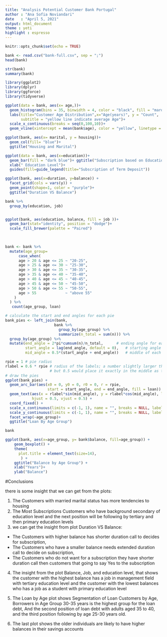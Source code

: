 ```yaml
---
title: "Analysis Potential Customer Bank Portugal"
author : "Ana Sofia Noviandari"
date   : "April 5, 2021"
output: html_document
theme : yeti
highlight : espresso
---
```


```r
knitr::opts_chunk$set(echo = TRUE)
```



```r
bank <- read.csv("bank-full.csv", sep = ";")
head(bank)
```

```r
str(bank)
summary(bank)

```
```r
library(ggplot2)
library(dplyr)
library(ggforce)
library(tidyverse)

```


```r
ggplot(data = bank, aes(x= age,))+
  geom_histogram(bins = 35, binwidth = 4, color = "black", fill = "maroon" )+
  labs(title="Customer Age Distribution",x="Age(years)", y = "Count",
       subtitle = "yellow line indicate average Age")+
  scale_x_continuous(breaks = seq(0,100,10))+
  geom_vline(xintercept = mean(bank$age), color = "yellow", linetype = 5)

```
```r
ggplot(bank, aes(x= marital, y = housing))+
  geom_col(fill= "blue")+
  ggtitle("Housing and Marital")
```


```r
ggplot(data = bank, aes(x=education))+
  geom_bar(fill = "dark blue")+ ggtitle("Subscription based on Education Level")+ 
  xlab(" Education Level")+
  guides(fill=guide_legend(title="Subscription of Term Deposit"))
```

```r
ggplot(bank, aes(x=duration, y=balance)) +
  facet_grid(cols = vars(y)) +
  geom_point(shape=1, color = "purple")+
  ggtitle("Duration VS Balance")
```



```r
bank %>% 
  group_by(education, job) 


ggplot(bank, aes(education, balance, fill = job ))+
  geom_bar(stat="identity", position = "dodge")+
  scale_fill_brewer(palette = "Paired")
  
  
```





```r
bank <- bank %>% 
  mutate(age_group=
      case_when(
      age > 20 & age <= 25 ~ "20-25",
      age > 25 & age <= 30 ~ "25-30",
      age > 30 & age <= 35 ~ "30-35",
      age > 35 & age <= 40 ~ "35-40",
      age > 40 & age <= 45 ~ "40-45",
      age > 45 & age <= 50 ~ "45-50",
      age > 50 & age <= 55 ~ "50-55",
      age > 55             ~ "above 55"
    )
  ) %>% 
   count(age_group, loan)

# calculate the start and end angles for each pie
bank_pies <- left_join(bank,
                      bank %>% 
                        group_by(age_group) %>%
                        summarize(n_total = sum(n))) %>%
  group_by(age_group) %>%
  mutate(end_angle = 2*pi*cumsum(n)/n_total,      # ending angle for each pie slice
         start_angle = lag(end_angle, default = 0),   # starting angle for each pie slice
         mid_angle = 0.5*(start_angle + end_angle))   # middle of each pie slice, for the text label

rpie = 1 # pie radius
rlabel = 0.6 * rpie # radius of the labels; a number slightly larger than 0.5 seems to work better,
                    # but 0.5 would place it exactly in the middle as the question asks for.ks for.
# draw the pies
ggplot(bank_pies) + 
  geom_arc_bar(aes(x0 = 0, y0 = 0, r0 = 0, r = rpie,
                   start = start_angle, end = end_angle, fill = loan)) +
  geom_text(aes(x = rlabel*sin(mid_angle), y = rlabel*cos(mid_angle), label = n),
            hjust = 0.5, vjust = 0.5) +
  coord_fixed() +
  scale_x_continuous(limits = c(-1, 1), name = "", breaks = NULL, labels = NULL) +
  scale_y_continuous(limits = c(-1, 1), name = "", breaks = NULL, labels = NULL) +
  facet_wrap(~age_group)+
  ggtitle("Loan By Age Group")

bank
```


```r

ggplot(bank, aes(x=age_group, y= bank$balance, fill=age_group)) +
    geom_boxplot() +
    theme(
      plot.title = element_text(size=14), 
       ) +
    ggtitle("Balance by Age Group") +
    xlab("Years")+
    ylab("Balance")
```


#Conclusions

there is some insight that we can get from the plots:

1. The Customers with married marital status has more tendencies to housing
2.  The Most Subscriptions Customers who have background secondary of education  level and the next position will be following by tertiary and then primary education levels
3. we can get the insight from plot Duration VS Balance:
  - The Customers with higher balance has shorter duration call to decides for subscription,
  - The Customers who have a smaller balance needs extended duration call to decide on subscription,
  - The Customers who do not want for a subscription they have shorter duration call then customers that going to say Yes to the subscription

4. The insight from the plot Balance, Job, and education level, that shows the customer with the highest balance has a job in management field with tertiary education level and the customer with the lowest balances who has a job as a student with primary education level

5. The Loan by Age plot shows Segmentation of Loan Customers by Age,  Borrowers in Age Group 30-35 years is the highest group for the loan debt, And the second position of loan debt with adults aged 35 to 40, and the third position following by age 25-30 years old.

6. The last plot shows the older individuals are likely to have higher balances in their savings accounts

